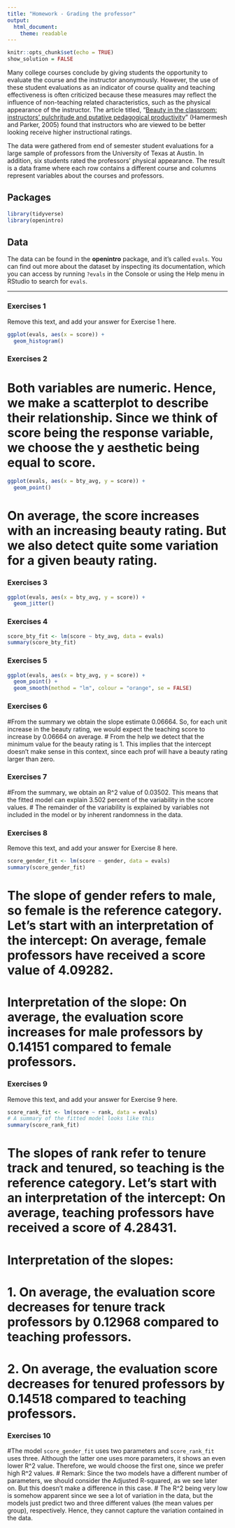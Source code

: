 ```yaml
---
title: "Homework - Grading the professor"
output:
  html_document:
    theme: readable
---
```


```r
knitr::opts_chunk$set(echo = TRUE)
show_solution = FALSE
```

Many college courses conclude by giving students the opportunity to evaluate the course and the instructor anonymously.
However, the use of these student evaluations as an indicator of course quality and teaching effectiveness is often criticized because these measures may reflect the influence of non-teaching related characteristics, such as the physical appearance of the instructor.
The article titled, "[Beauty in the classroom: instructors' pulchritude and putative pedagogical productivity](http://www.sciencedirect.com/science/article/pii/S0272775704001165)" (Hamermesh and Parker, 2005) found that instructors who are viewed to be better looking receive higher instructional ratings.


The data were gathered from end of semester student evaluations for a large sample of professors from the University of Texas at Austin.
In addition, six students rated the professors' physical appearance.
The result is a data frame where each row contains a different course and columns represent variables about the courses and professors.



## Packages


```r
library(tidyverse) 
library(openintro)
```


## Data

The data can be found in the **openintro** package, and it's called `evals`.
You can find out more about the dataset by inspecting its documentation, which you can access by running `?evals` in the Console or using the Help menu in RStudio to search for `evals`.


------------------------
### Exercises 1

Remove this text, and add your answer for Exercise 1 here.


```r
ggplot(evals, aes(x = score)) + 
  geom_histogram()
```


### Exercises 2

# Both variables are numeric. Hence, we make a scatterplot to describe their relationship. Since we think of score being the response variable, we choose the y aesthetic being equal to score.



```r
ggplot(evals, aes(x = bty_avg, y = score)) + 
  geom_point()
```
# On average, the score increases with an increasing beauty rating. But we also detect quite some variation for a given beauty rating.



### Exercises 3

```r
ggplot(evals, aes(x = bty_avg, y = score)) + 
  geom_jitter()
```


### Exercises 4

```r
score_bty_fit <- lm(score ~ bty_avg, data = evals)
summary(score_bty_fit)
```



### Exercises 5

```r
ggplot(evals, aes(x = bty_avg, y = score)) + 
  geom_point() + 
  geom_smooth(method = "lm", colour = "orange", se = FALSE)
```




### Exercises 6
#From the summary we obtain the slope estimate 0.06664. So, for each unit increase in the beauty rating, we would expect the teaching score to increase by 0.06664 on average.
# From the help we detect that the minimum value for the beauty rating is 1. This implies that the intercept doesn't make sense in this context, since each prof will have a beauty rating larger than zero.

### Exercises 7
#From the summary, we obtain an R^2 value of 0.03502. This means that the fitted model can explain 3.502 percent of the variability in the score values.
# The remainder of the variability is explained by variables not included in the model or by inherent randomness in the data.

### Exercises 8

Remove this text, and add your answer for Exercise 8 here.

```r
score_gender_fit <- lm(score ~ gender, data = evals)
summary(score_gender_fit)
```
# The slope of gender refers to male, so female is the reference category. Let's start with an interpretation of the intercept: On average, female professors have received a score value of 4.09282.
# Interpretation of the slope: On average, the evaluation score increases for male professors by 0.14151 compared to female professors.



### Exercises 9

Remove this text, and add your answer for Exercise 9 here.

```r
score_rank_fit <- lm(score ~ rank, data = evals)
# A summary of the fitted model looks like this
summary(score_rank_fit)
```
# The slopes of rank refer to tenure track and tenured, so teaching is the reference category. Let's start with an interpretation of the intercept: On average, teaching professors have received a score of 4.28431.
# Interpretation of the slopes: 
# 1. On average, the evaluation score decreases for tenure track professors by 0.12968 compared to teaching professors.
# 2. On average, the evaluation score decreases for tenured professors by 0.14518 compared to teaching professors.



### Exercises 10
#The model `score_gender_fit` uses two parameters and `score_rank_fit` uses three. Although the latter one uses more parameters, it shows an even lower R^2 value. Therefore, we would choose the first one, since we prefer high R^2 values.
# Remark: Since the two models have a different number of parameters, we should consider the Adjusted R-squared, as we see later on. But this doesn't make a difference in this case.
# The R^2 being very low is somehow apparent since we see a lot of variation in the data, but the models just predict two and three different values (the mean values per group), respectively. Hence, they cannot capture the variation contained in the data.